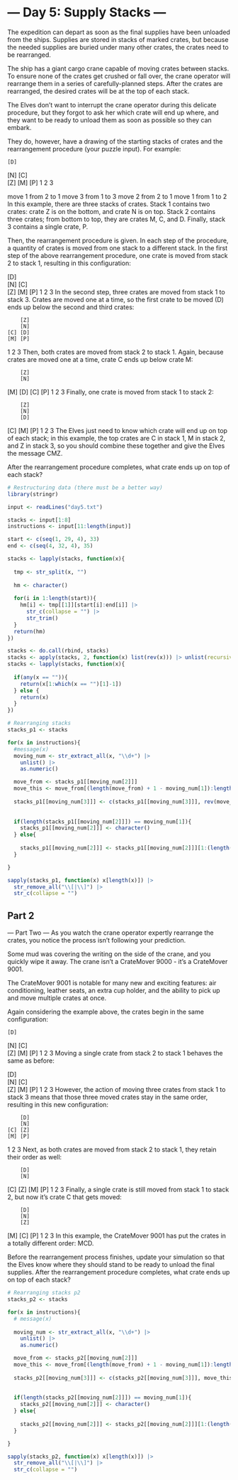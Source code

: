 
# --- Day 5: Supply Stacks ---
The expedition can depart as soon as the final supplies have been unloaded from the ships. Supplies are stored in stacks of marked crates, but because the needed supplies are buried under many other crates, the crates need to be rearranged.

The ship has a giant cargo crane capable of moving crates between stacks. To ensure none of the crates get crushed or fall over, the crane operator will rearrange them in a series of carefully-planned steps. After the crates are rearranged, the desired crates will be at the top of each stack.

The Elves don't want to interrupt the crane operator during this delicate procedure, but they forgot to ask her which crate will end up where, and they want to be ready to unload them as soon as possible so they can embark.

They do, however, have a drawing of the starting stacks of crates and the rearrangement procedure (your puzzle input). For example:

    [D]    
[N] [C]    
[Z] [M] [P]
 1   2   3 

move 1 from 2 to 1
move 3 from 1 to 3
move 2 from 2 to 1
move 1 from 1 to 2
In this example, there are three stacks of crates. Stack 1 contains two crates: crate Z is on the bottom, and crate N is on top. Stack 2 contains three crates; from bottom to top, they are crates M, C, and D. Finally, stack 3 contains a single crate, P.

Then, the rearrangement procedure is given. In each step of the procedure, a quantity of crates is moved from one stack to a different stack. In the first step of the above rearrangement procedure, one crate is moved from stack 2 to stack 1, resulting in this configuration:

[D]        
[N] [C]    
[Z] [M] [P]
 1   2   3 
In the second step, three crates are moved from stack 1 to stack 3. Crates are moved one at a time, so the first crate to be moved (D) ends up below the second and third crates:

        [Z]
        [N]
    [C] [D]
    [M] [P]
 1   2   3
Then, both crates are moved from stack 2 to stack 1. Again, because crates are moved one at a time, crate C ends up below crate M:

        [Z]
        [N]
[M]     [D]
[C]     [P]
 1   2   3
Finally, one crate is moved from stack 1 to stack 2:

        [Z]
        [N]
        [D]
[C] [M] [P]
 1   2   3
The Elves just need to know which crate will end up on top of each stack; in this example, the top crates are C in stack 1, M in stack 2, and Z in stack 3, so you should combine these together and give the Elves the message CMZ.

After the rearrangement procedure completes, what crate ends up on top of each stack?

```r
# Restructuring data (there must be a better way)
library(stringr)

input <- readLines("day5.txt")

stacks <- input[1:8]
instructions <- input[11:length(input)]

start <- c(seq(1, 29, 4), 33)
end <- c(seq(4, 32, 4), 35)

stacks <- lapply(stacks, function(x){
  
  tmp <- str_split(x, "")
  
  hm <- character()
  
  for(i in 1:length(start)){
    hm[i] <- tmp[[1]][start[i]:end[i]] |>
      str_c(collapse = "") |>
      str_trim()
  }
  return(hm)
})

stacks <- do.call(rbind, stacks)
stacks <- apply(stacks, 2, function(x) list(rev(x))) |> unlist(recursive = FALSE)
stacks <- lapply(stacks, function(x){
  
  if(any(x == "")){
    return(x[1:which(x == "")[1]-1])
  } else {
    return(x)
  }
})
```

```r
# Rearranging stacks
stacks_p1 <- stacks

for(x in instructions){
  #message(x)
  moving_num <- str_extract_all(x, "\\d+") |>
    unlist() |>
    as.numeric()

  move_from <- stacks_p1[[moving_num[2]]]
  move_this <- move_from[(length(move_from) + 1 - moving_num[1]):length(move_from)]
  
  stacks_p1[[moving_num[3]]] <- c(stacks_p1[[moving_num[3]]], rev(move_this))
  
  
  if(length(stacks_p1[[moving_num[2]]]) == moving_num[1]){
    stacks_p1[[moving_num[2]]] <- character()
  } else{
    
    stacks_p1[[moving_num[2]]] <- stacks_p1[[moving_num[2]]][1:(length(move_from) - moving_num[1])]
  }

}

sapply(stacks_p1, function(x) x[length(x)]) |>
  str_remove_all("\\[|\\]") |>
  str_c(collapse = "")

```

## Part 2

--- Part Two ---
As you watch the crane operator expertly rearrange the crates, you notice the process isn't following your prediction.

Some mud was covering the writing on the side of the crane, and you quickly wipe it away. The crane isn't a CrateMover 9000 - it's a CrateMover 9001.

The CrateMover 9001 is notable for many new and exciting features: air conditioning, leather seats, an extra cup holder, and the ability to pick up and move multiple crates at once.

Again considering the example above, the crates begin in the same configuration:

    [D]    
[N] [C]    
[Z] [M] [P]
 1   2   3 
Moving a single crate from stack 2 to stack 1 behaves the same as before:

[D]        
[N] [C]    
[Z] [M] [P]
 1   2   3 
However, the action of moving three crates from stack 1 to stack 3 means that those three moved crates stay in the same order, resulting in this new configuration:

        [D]
        [N]
    [C] [Z]
    [M] [P]
 1   2   3
Next, as both crates are moved from stack 2 to stack 1, they retain their order as well:

        [D]
        [N]
[C]     [Z]
[M]     [P]
 1   2   3
Finally, a single crate is still moved from stack 1 to stack 2, but now it's crate C that gets moved:

        [D]
        [N]
        [Z]
[M] [C] [P]
 1   2   3
In this example, the CrateMover 9001 has put the crates in a totally different order: MCD.

Before the rearrangement process finishes, update your simulation so that the Elves know where they should stand to be ready to unload the final supplies. After the rearrangement procedure completes, what crate ends up on top of each stack?

```r
# Rearranging stacks p2
stacks_p2 <- stacks

for(x in instructions){
  # message(x)
  
  moving_num <- str_extract_all(x, "\\d+") |>
    unlist() |>
    as.numeric()

  move_from <- stacks_p2[[moving_num[2]]]
  move_this <- move_from[(length(move_from) + 1 - moving_num[1]):length(move_from)]
  
  stacks_p2[[moving_num[3]]] <- c(stacks_p2[[moving_num[3]]], move_this)
  
  
  if(length(stacks_p2[[moving_num[2]]]) == moving_num[1]){
    stacks_p2[[moving_num[2]]] <- character()
  } else{
    
    stacks_p2[[moving_num[2]]] <- stacks_p2[[moving_num[2]]][1:(length(move_from) - moving_num[1])]
  }

}

sapply(stacks_p2, function(x) x[length(x)]) |>
  str_remove_all("\\[|\\]") |>
  str_c(collapse = "")

```

